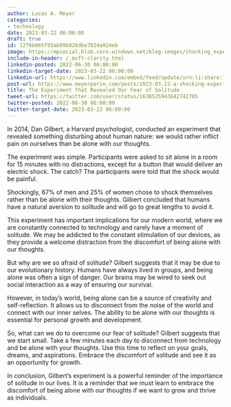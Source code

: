 ```yaml
---
author: Lucas A. Meyer
categories:
- technology
date: 2023-03-22 06:00:00
draft: true
id: 12f6b065f93ab89b026dbe7824a924eb
image: https://mpsocial.blob.core.windows.net/blog-images/shocking_experiment.png
include-in-header: /_msft-clarity.html
linkedin-posted: 2022-06-30 06:00:00
linkedin-target-date: 2023-03-22 06:00:00
linkedin-url: https://www.linkedin.com/embed/feed/update/urn:li:share:7044291645067988992
post-url: https://www.meyerperin.com/posts/2023-03-22-a-shocking-experiment.html
title: The Experiment That Revealed Our Fear of Solitude
tweet-url: https://twitter.com/user/status/1638525943642742785
twitter-posted: 2022-06-30 06:00:00
twitter-target-date: 2023-03-22 06:00:00
---
```


In 2014, Dan Gilbert, a Harvard psychologist, conducted an experiment that revealed something disturbing about human nature: we would rather inflict pain on ourselves than be alone with our thoughts.

The experiment was simple. Participants were asked to sit alone in a room for 15 minutes with no distractions, except for a button that would deliver an electric shock. The catch? The participants were told that the shock would be painful.

Shockingly, 67% of men and 25% of women chose to shock themselves rather than be alone with their thoughts. Gilbert concluded that humans have a natural aversion to solitude and will go to great lengths to avoid it.

This experiment has important implications for our modern world, where we are constantly connected to technology and rarely have a moment of solitude. We may be addicted to the constant stimulation of our devices, as they provide a welcome distraction from the discomfort of being alone with our thoughts.

But why are we so afraid of solitude? Gilbert suggests that it may be due to our evolutionary history. Humans have always lived in groups, and being alone was often a sign of danger. Our brains may be wired to seek out social interaction as a way of ensuring our survival.

However, in today's world, being alone can be a source of creativity and self-reflection. It allows us to disconnect from the noise of the world and connect with our inner selves. The ability to be alone with our thoughts is essential for personal growth and development.

So, what can we do to overcome our fear of solitude? Gilbert suggests that we start small. Take a few minutes each day to disconnect from technology and be alone with your thoughts. Use this time to reflect on your goals, dreams, and aspirations. Embrace the discomfort of solitude and see it as an opportunity for growth.

In conclusion, Gilbert's experiment is a powerful reminder of the importance of solitude in our lives. It is a reminder that we must learn to embrace the discomfort of being alone with our thoughts if we want to grow and thrive as individuals.
